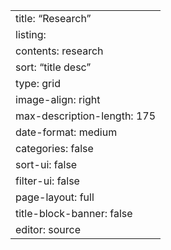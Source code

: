 ---
title: "Research"
listing:
  contents: research
  sort: "title desc"
  type: grid
  image-align: right
  max-description-length: 175
  date-format: medium
  categories: false
  sort-ui: false
  filter-ui: false
page-layout: full
title-block-banner: false
editor: source
---